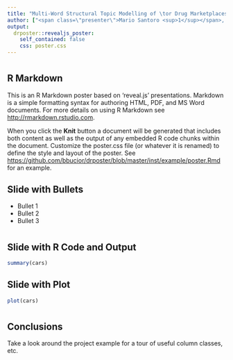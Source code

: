 ```yaml
---
title: "Multi-Word Structural Topic Modelling of \tor Drug Marketplaces"
author: ["<span class=\"presenter\">Mario Santoro <sup>1</sup></span>,  and Stefano Guarino <sup>1</sup><br><font size='-2'>m.santoro@iac.cnr.it s.guarino@iac.cnr.it</font><ol class=\"affiliations\"><li>Istituto per le Applicazioni del Calcolo “Mauro Picone” - Consiglio Nazionale delle Ricerche - Italy</li></ol> "]
output:
  drposter::revealjs_poster:
    self_contained: false
    css: poster.css
---
```


# {.col-1}

## R Markdown

This is an R Markdown poster based on 'reveal.js' presentations. Markdown is a simple formatting syntax for authoring HTML, PDF, and MS Word documents. For more details on using R Markdown see <http://rmarkdown.rstudio.com>.

When you click the **Knit** button a document will be generated that includes both content as well as the output of any embedded R code chunks within the document.  Customize the poster.css file (or whatever it is renamed) to define the style and layout of the poster.  See <https://github.com/bbucior/drposter/blob/master/inst/example/poster.Rmd> for an example.

## Slide with Bullets

- Bullet 1
- Bullet 2
- Bullet 3

# {.col-2}

## Slide with R Code and Output

```r
summary(cars)
```

## Slide with Plot

```r
plot(cars)
```

# {.col-1}

## Conclusions

Take a look around the project example for a tour of useful column classes, etc.

